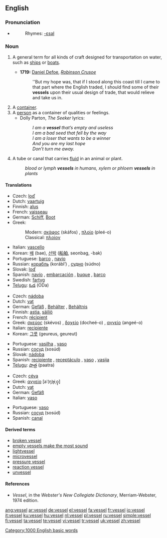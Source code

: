 ==English==

===Pronunciation===
*{{audio|en-us-vessel.ogg|Audio (US)}}
*:Rhymes: [[Rhymes:English:-ɛsəl|-ɛsəl]]

===Noun===
{{en-noun}}

# {{nautical}} A general term for all kinds of craft designed for transportation on water, such as [[ship]]s or [[boat]]s.
#* '''1719:''' [[w:Daniel Defoe|Daniel Defoe]], ''[[w:Robinson Crusoe|Robinson Crusoe]]''
#*: ''But my hope was, that if I stood along this coast till I came to that part where the English traded, I should find some of their '''vessels''' upon their usual design of trade, that would relieve and take us in.
# A [[container]].
# A [[person]] as a container of qualities or feelings.
#*Dolly Parton, ''The Seeker'' lyrics:
#*:''I am a '''vessel''' that’s empty and useless'' <BR />''I am a bad seed that fell by the way''<BR />''I am a loser that wants to be a winner''<BR />''And you are my last hope''<BR />''Don’t turn me away.''
# {{biology}} A tube or canal that carries [[fluid]] in an animal or plant.
#:''blood or lymph '''vessels''' in humans, xylem or phloem '''vessels''' in plants''

====Translations====
{{trans-top|craft}}
*Czech: [[loď]] {{f}}
*Dutch: [[vaartuig]] {{n}}
*Finnish: [[alus#Finnish|alus]]
*French: [[vaisseau]] {{m}}
*German: [[Schiff]], [[Boot]] {{n}}
*Greek:
*:Modern: [[σκάφος]] (skáfos) {{n}}, [[πλοίο]] (pleé-o) {{n}}
*:Classical: [[πλοίον]]
{{trans-mid}}
*Italian: [[vascello]] {{m}}
*Korean: [[배]] (bae), [[선박]] ([[船舶]], seonbag, -bak)
*Portuguese: [[barco]] {{m}}, [[navio]] {{m}}
*Russian: [[корабль]] (korábl’) {{m}}, [[судно]] (súdno) {{m}}
*Slovak: [[loď]] {{f}}
*Spanish: [[navío]] {{m}}, [[embarcación]] {{f}}, [[buque]] {{m}}, [[barco]] {{m}}
*Swedish: [[fartyg]]
*[[Telugu]]: [[ఓడ]] (ODa)
{{trans-bottom}}

{{trans-top|container}}
*Czech: [[nádoba]] {{f}}
*Dutch: [[vat]] {{n}}
*German: [[Gefäß]] {{n}}, [[Behälter]] {{m}}, [[Behältnis]] {{n}}
*Finnish: [[astia]], [[säiliö]]
*French: [[recipient#French|récipient]] {{m}}
*Greek: [[σκεύος]] (skévos) {{n}}, [[δοχείο]] (docheé-o) {{n}}, [[αγγείο]] (angeé-o) {{n}}
*Italian: [[recipiente]] {{m}}
*Korean: [[그릇]] (geureus, geureut)
{{trans-mid}}
*Portuguese: [[vasilha]] {{f}}, [[vaso]] {{m}}
*Russian: [[сосуд]] (sosúd) {{m}}
*Slovak: [[nádoba]] {{f}}
*Spanish: [[recipiente]] {{m}}, [[receptáculo]] {{m}}, [[vaso]] {{m}}, [[vasija]] {{f}}
*[[Telugu]]: [[పాత్ర]] (paatra)
{{trans-bottom}}

{{trans-top|tube or canal that carries fluid in an animal or plant}}
*Czech: [[céva]] {{f}}
*Greek: [[αγγείο]] [aˈ(ŋ)ɟiˌo̞̞] {{n}}
*Dutch: [[vat]] {{n}}
*German: [[Gefäß]] {{n}}
*Italian: [[vaso]] {{m}}
{{trans-mid}}
*Portuguese: [[vaso]] {{m}}
*Russian: [[сосуд]] (sosúd) {{m}}
*Spanish: [[canal]] {{m}}
{{trans-bottom}}

====Derived terms====
*[[broken vessel]]
*[[empty vessels make the most sound]]
*[[lightvessel]]
*[[microvessel]]
*[[pressure vessel]]
*[[reaction vessel]]
*[[unvessel]]

====References====

*''Vessel'', in the ''Webster's New Collegiate Dictionary'', Merriam-Webster, 1974 edition.

[[Category:1000 English basic words]]

[[ang:vessel]]
[[ar:vessel]]
[[de:vessel]]
[[el:vessel]]
[[fa:vessel]]
[[fr:vessel]]
[[io:vessel]]
[[it:vessel]]
[[ku:vessel]]
[[hu:vessel]]
[[nl:vessel]]
[[pl:vessel]]
[[ru:vessel]]
[[simple:vessel]]
[[fi:vessel]]
[[ta:vessel]]
[[te:vessel]]
[[vi:vessel]]
[[tr:vessel]]
[[uk:vessel]]
[[zh:vessel]]